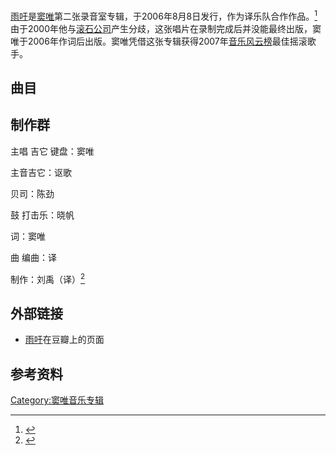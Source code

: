 {{Album infobox|Name=雨吁|Type=album|Artist=[[窦唯|窦唯]]|Cover=Yuxu douwei.jpg|Released=2006年8月8日|Recorded=|Genre=[[摇滚|摇滚]]|Length=|Label=[[上海音像公司|上海音像公司]]|Number=|Producer=|Last album=[[幻听_(专辑)|幻听]]<br />与译乐队合作<br />（1999年）|This album=[[雨吁|雨吁]]<br />与译乐队合作<br />（2000年录制，2006年出版）|Next album=[[深圳平安夜|深圳平安夜]]<br />现场录音<br />与不一定乐队合作<br />（2000年）}}[[雨吁|雨吁]]是[[窦唯|窦唯]]第二张录音室专辑，于2006年8月8日发行，作为译乐队合作作品。<ref name=":0">{{Cite web|url=https://music.douban.com/subject/1849980/|title=雨吁（豆瓣）|accessdate=2017-04-04|author=|date=|publisher=}}</ref>由于2000年他与[[滾石唱片|滚石公司]]产生分歧，这张唱片在录制完成后并没能最终出版，窦唯于2006年作词后出版。窦唯凭借这张专辑获得2007年[[音乐风云榜|音乐风云榜]]最佳摇滚歌手。

== 曲目 ==
{{Tracklist
| collapsed = 
| headline = 
| font_size = 
| total_length = 43:06

| all_writing = 
| all_music = 窦唯
| all_lyrics = 译乐队
| all_arranger = 
| all_producer = 译乐队
| all_note = 

| writing_credits = 
| music_credits = 
| lyrics_credits = 
| arranger_credits = 
| producer_credits = 
| extra_column = 
| longnote_column = yes

| title1 = 静安
| note1 = 
| longnote1 = 器乐
| music1 = 
| lyrics1 = 
| arranger1 = 
| producer1 = 
| extra1 = 
| length1 = 1:58

| title2 = 引
| note2 = 
| longnote2 = 器乐
| music2 = 
| lyrics2 = 
| arranger2 = 
| producer2 = 
| extra2 = 
| length2 = 2:23

| title3 = 禧晤
| note3 = 
| longnote3 = 
| music3 = 
| lyrics3 = 
| arranger3 = 
| producer3 = 
| extra3 = 
| length3 = 4:14

| title4 = 乱战国
| note4 = 
| longnote4 = 
| music4 = 
| lyrics4 = 
| arranger4 = 
| producer4 = 
| extra4 = 
| length4 = 3:23

| title5 = 语虚何以言知
| note5 = 
| longnote5 = 
| music5 = 
| lyrics5 = 
| arranger5 = 
| producer5 = 
| extra5 = 
| length5 = 5:37

| title6 = 雨吁
| note6 = 
| longnote6 = 
| music6 = 
| lyrics6 = 
| arranger6 = 
| producer6 = 
| extra6 = 
| length6 = 4:09

| title7 = 天水
| note7 = 
| longnote7 = 
| music7 = 
| lyrics7 = 
| arranger7 = 
| producer7 = 
| extra7 = 
| length7 = 5:41

| title8 = 山秀谷
| note8 = 
| longnote8 = 
| music8 = 
| lyrics8 = 
| arranger8 = 
| producer8 = 
| extra8 = 
| length8 = 5:33

| title9 = 郑公
| note9 = 
| longnote9 = 
| music9 = 
| lyrics9 = 
| arranger9 = 
| producer9 = 
| extra9 = 
| length9 = 4:35

| title10 = 喜调
| note10 = 
| longnote10 = 
| music10 = 
| lyrics10 = 
| arranger10 = 
| producer10 = 
| extra10 = 
| length10 = 3:16

| title11 = 乂安
| note11 = 
| longnote11 = 
| music11 = 
| lyrics11 = 
| arranger11 = 
| producer11 = 
| extra11 = 
| length11 = 5:14

| title12 = 尾声再
| note12 = 
| longnote12 = 器乐
| music12 = 
| lyrics12 = 
| arranger12 = 
| producer12 = 
| extra12 = 
| length12 = 2:01

}}
== 制作群 ==
主唱 吉它 键盘：窦唯

主音吉它：讴歌

贝司：陈劲

鼓 打击乐：晓帆

词：窦唯

曲 编曲：译

制作：刘禹（译）<ref>{{Cite web|url=http://www.dou-wei.com/|title=窦唯官方网站 (Dou Wei's Official Web Site)|accessdate=2017-04-29|work=www.dou-wei.com|language=en|deadurl=yes|archiveurl=https://web.archive.org/web/20161223091826/http://www.dou-wei.com/|archivedate=2016-12-23}}</ref>

== 外部链接 ==
* [https://music.douban.com/subject/1849980/ 雨吁]在豆瓣上的页面

== 参考资料 ==
[[Category:窦唯音乐专辑|Category:窦唯音乐专辑]]